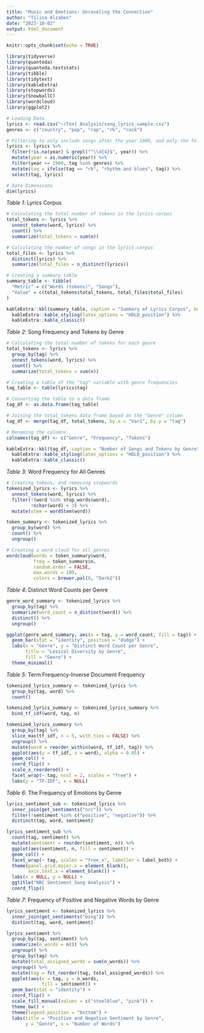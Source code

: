---
title: "Music and Emotions: Unraveling the Connection"
author: "Tilina Alzaben"
date: "2023-10-02"
output: html_document
---

```{r setup, include=FALSE}
knitr::opts_chunk$set(echo = TRUE)
```

```{r}
library(tidyverse)
library(quanteda)
library(quanteda.textstats)
library(tibble)
library(tidytext)
library(kableExtra)
library(stopwords)
library(SnowballC)
library(wordcloud)
library(ggplot2)
```

```{r}
# Loading Data
lyrics <- read.csv("~/Text Analysis/song_lyrics_sample.csv")
genres <- c("country", "pop", "rap", "rb", "rock")

# Filtering to only include songs after the year 1900, and only the following genres: country, pop, rap, rhythm and blues, and rock music
lyrics <- lyrics %>%
  filter(!is.na(year) & grepl("^\\d{4}$", year)) %>%
  mutate(year = as.numeric(year)) %>%
  filter(year >= 1900, tag %in% genres) %>%
  mutate(tag = ifelse(tag == "rb", "rhythm and blues", tag)) %>% 
  select(tag, lyrics)

# Data Dimensions
dim(lyrics)

```

*Table 1*: Lyrics Corpus
```{r}
# Calculating the total number of tokens in the lyrics corpus
total_tokens <- lyrics %>%
  unnest_tokens(word, lyrics) %>%
  count() %>%
  summarize(total_tokens = sum(n))

# Calculating the number of songs in the lyrics corpus
total_files <- lyrics %>%
  distinct(lyrics) %>%
  summarize(total_files = n_distinct(lyrics))

# Creating a summary table
summary_table <- tibble(
  "Metric" = c("Words (tokens)", "Songs"),
  "Value" = c(total_tokens$total_tokens, total_files$total_files)
)

kableExtra::kbl(summary_table, caption = "Summary of Lyrics Corpus", booktabs = T, linesep = "") %>%
  kableExtra::kable_styling(latex_options = "HOLD_position") %>%
  kableExtra::kable_classic()

```

*Table 2*: Song Frequency and Tokens by Genre
```{r}
# Calculating the total number of tokens for each genre
total_tokens <- lyrics %>%
  group_by(tag) %>%
  unnest_tokens(word, lyrics) %>%
  count() %>%
  summarize(total_tokens = sum(n))

# Creating a table of the "tag" variable with genre frequencies
tag_table <- table(lyrics$tag)

# Converting the table to a data frame
tag_df <- as.data.frame(tag_table)

# Joining the total_tokens data frame based on the "Genre" column
tag_df <- merge(tag_df, total_tokens, by.x = "Var1", by.y = "tag")

# Renaming the columns
colnames(tag_df) <- c("Genre", "Frequency", "Tokens")

kableExtra::kbl(tag_df, caption = "Number of Songs and Tokens by Genre", booktabs = T, linesep = "") %>%
  kableExtra::kable_styling(latex_options = "HOLD_position") %>%
  kableExtra::kable_classic()
```

*Table 3*: Word Frequency for All Genres
```{r, message = FALSE}
# Creating tokens, and removing stopwords
tokenized_lyrics <- lyrics %>%
  unnest_tokens(word, lyrics) %>%
  filter(!(word %in% stop_words$word), 
         !nchar(word) < 3) %>%
  mutate(stem = wordStem(word))

token_summary <- tokenized_lyrics %>%
  group_by(word) %>%
  count() %>%
  ungroup()

# Creating a word cloud for all genres
wordcloud(words = token_summary$word, 
          freq = token_summary$n, 
          random.order = FALSE, 
          max.words = 100, 
          colors = brewer.pal(8, "Dark2"))
```

*Table 4*: Distinct Word Counts per Genre
```{r}
genre_word_summary <- tokenized_lyrics %>%
  group_by(tag) %>%
  summarize(word_count = n_distinct(word)) %>%
  distinct() %>%
  ungroup()

ggplot(genre_word_summary, aes(x = tag, y = word_count, fill = tag)) +
  geom_bar(stat = "identity", position = "dodge") +
  labs(x = "Genre", y = "Distinct Word Count per Genre", 
       title = "Lexical Diversity by Genre", 
       fill = "Genre") +
  theme_minimal()
```

*Table 5*: Term Frequency-Inverse Document Frequency
```{r}
tokenized_lyrics_summary <- tokenized_lyrics %>%
  group_by(tag, word) %>%
  count() 

tokenized_lyrics_summary <- tokenized_lyrics_summary %>%
  bind_tf_idf(word, tag, n) 

tokenized_lyrics_summary %>%
  group_by(tag) %>%
  slice_max(tf_idf, n = 5, with_ties = FALSE) %>%
  ungroup() %>%
  mutate(word = reorder_within(word, tf_idf, tag)) %>%
  ggplot(aes(y = tf_idf, x = word), alpha = 0.05) + 
  geom_col() + 
  coord_flip() +
  scale_x_reordered() + 
  facet_wrap(~ tag, ncol = 2, scales = "free") + 
  labs(y = "TF-IDF", x = NULL)
```

*Table 6*: The Frequency of Emotions by Genre
```{r, message = FALSE}
lyrics_sentiment_sub <- tokenized_lyrics %>%
  inner_join(get_sentiments("nrc")) %>%
  filter(!sentiment %in% c("positive", "negative")) %>%
  distinct(tag, word, sentiment)

lyrics_sentiment_sub %>%
  count(tag, sentiment) %>%
  mutate(sentiment = reorder(sentiment, n)) %>%
  ggplot(aes(sentiment, n, fill = sentiment)) +
  geom_col() +
  facet_wrap(~ tag, scales = "free_x", labeller = label_both) +
  theme(panel.grid.major.x = element_blank(),
        axis.text.x = element_blank()) +
  labs(x = NULL, y = NULL) +
  ggtitle("NRC Sentiment Song Analysis") +
  coord_flip()

```

*Table 7*: Frequency of Positive and Negative Words by Genre
```{r, message = FALSE}
lyrics_sentiment <- tokenized_lyrics %>%
  inner_join(get_sentiments("bing")) %>%
  distinct(tag, word, sentiment)

lyrics_sentiment %>%
  group_by(tag, sentiment) %>%
  summarize(n_words = n()) %>%
  ungroup() %>%
  group_by(tag) %>%
  mutate(total_assigned_words = sum(n_words)) %>%
  ungroup() %>%
  mutate(tag = fct_reorder(tag, total_assigned_words)) %>%
  ggplot(aes(x = tag, y = n_words, 
             fill = sentiment)) + 
  geom_bar(stat = "identity") + 
  coord_flip() + 
  scale_fill_manual(values = c("steelblue", "pink")) + 
  theme_bw() + 
  theme(legend.position = "bottom") +
  labs(title = "Positive and Negative Sentiment by Genre", 
       y = "Genre", x = "Number of Words")

```
